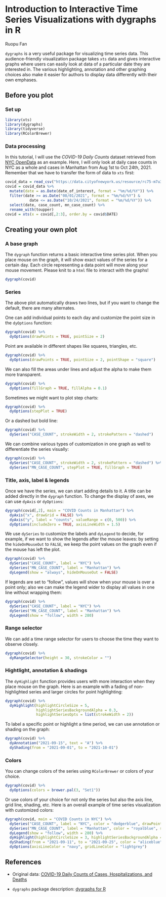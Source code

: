 # Introduction to Interactive Time Series Visualizations with dygraphs in R

Ruopu Fan

`dygraphs` is a very useful package for visualizing time series data. This audience-friendly visualization package takes `xts` data and gives interactive graphs where users can easily look at data of a particular date they are interested in. The various highlighting, annotation and other graphing choices also make it easier for authors to display data differently with their own emphases.

## Before you plot

### Set up

```r
library(xts)
library(dygraphs)
library(tidyverse)
library(RColorBrewer)
```

### Data processing

In this tutorial, I will use the *COVID-19 Daily Counts* dataset retrieved from [NYC OpenData](https://data.cityofnewyork.us/Health/COVID-19-Daily-Counts-of-Cases-Hospitalizations-an/rc75-m7u3) as an example. Here, I will only look at daily case counts in NYC as a whole and cases in Manhattan from Aug 1st to Oct 24th, 2021. Remember that we have to transfer the form of data to `xts` first:

```r
covid_data = read_csv("https://data.cityofnewyork.us/resource/rc75-m7u3.csv")
covid = covid_data %>%
  mutate(date = as.Date(date_of_interest, format = "%m/%d/%Y")) %>%
  filter(date >= as.Date("08/01/2021", format = "%m/%d/%Y") & 
           date <= as.Date("10/24/2021", format = "%m/%d/%Y")) %>%
  select(date, case_count, mn_case_count) %>%
  rename_with(toupper)
covid = xts(x = covid[,2:3], order.by = covid$DATE)
```

## Creating your own plot

### A base graph

The `dygraph` function returns a basic interactive time series plot. When you place mouse on the graph, it will show exact values of the series for a certain day. Each circle representing a data point will move along your mouse movement. Please knit to a `html` file to interact with the graphs!

```r
dygraph(covid)
```

### Series

The above plot automatically draws two lines, but if you want to change the default, there are many alternates. 

One can add individual points to each day and customize the point size in the `dyOptions` function:

```r
dygraph(covid) %>%
  dyOptions(drawPoints = TRUE, pointSize = 2)
```

Point are available in different shapes like squares, triangles, etc.

```r
dygraph(covid) %>%
  dyOptions(drawPoints = TRUE, pointSize = 2, pointShape = "square")
```

We can also fill the areas under lines and adjust the alpha to make them more transparent.

```r
dygraph(covid) %>%
  dyOptions(fillGraph = TRUE, fillAlpha = 0.1)
```

Sometimes we might want to plot step charts:

```r
dygraph(covid) %>%
  dyOptions(stepPlot = TRUE)
```

Or a dashed but bold line: 

```r
dygraph(covid) %>%
  dySeries("CASE_COUNT", strokeWidth = 2, strokePattern = "dashed")
```

We can combine various types of customization in one graph as well to differentiate the series visually:

```r
dygraph(covid) %>%
  dySeries("CASE_COUNT", strokeWidth = 2, strokePattern = "dashed") %>%
  dySeries("MN_CASE_COUNT", stepPlot = TRUE, fillGraph = TRUE)
```

### Title, axis, label & legends

Once we have the series, we can start adding details to it. A title can be added directly in the `dygraph` function. To change the display of axes, we can use `dyAxis` or `dyOptions`:

```r
dygraph(covid[,2], main = "COVID Counts in Manhattan") %>%
  dyAxis("x", drawGrid = FALSE) %>%
  dyAxis("y", label = "counts", valueRange = c(0, 500)) %>%
  dyOptions(includeZero = TRUE, axisLineWidth = 1.5)
```

We use `dySeries` to customize the labels and `dyLegend` to decide, for example, if we want to show the legends after the mouse leaves: by setting the `hideOnMouseOut` to `FALSE`, we keep the point values on the graph even if the mouse has left the plot.

```r
dygraph(covid) %>%
  dySeries("CASE_COUNT", label = "NYC") %>%
  dySeries("MN_CASE_COUNT", label = "Manhattan") %>%
  dyLegend(show = "always", hideOnMouseOut = FALSE)
```

If legends are set to "follow", values will show when your mouse is over a point only; also we can make the legend wider to display all values in one line without wrapping them:

```r
dygraph(covid) %>%
  dySeries("CASE_COUNT", label = "NYC") %>%
  dySeries("MN_CASE_COUNT", label = "Manhattan") %>%
  dyLegend(show = "follow", width = 280)
```

### Range selector

We can add a time range selector for users to choose the time they want to observe closely.

```r
dygraph(covid) %>% 
  dyRangeSelector(height = 30, strokeColor = "")
```

### Hightlight, annotation & shadings

The `dyHighlight` function provides users with more interaction when they place mouse on the graph. Here is an example with a fading of non-highlighted series and larger circles for point highlighting:

```r
dygraph(covid) %>% 
  dyHighlight(highlightCircleSize = 5, 
              highlightSeriesBackgroundAlpha = 0.3,
              highlightSeriesOpts = list(strokeWidth = 2))
```

To label a specific point or highlight a time period, we can use annotation or shading on the graph:

```r
dygraph(covid) %>% 
  dyAnnotation("2021-09-15", text = "A") %>%
  dyShading(from = "2021-09-01", to = "2021-10-01")
```


### Colors

You can change colors of the series using `RColorBrewer` or colors of your choice.

```r
dygraph(covid) %>%
  dyOptions(colors = brewer.pal(3, "Set1"))
```

Or use colors of your choice for not only the series but also the axis line, grid line, shading, etc. Here is an overall example of time series visualization with customized colors:

```r
dygraph(covid, main = "COVID Counts in NYC") %>%
  dySeries("CASE_COUNT", label = "NYC", color = "dodgerblue", drawPoints = TRUE, pointSize = 2, pointShape = "square") %>%
  dySeries("MN_CASE_COUNT", label = "Manhattan", color = "royalblue", stepPlot = TRUE, fillGraph = TRUE) %>%
  dyLegend(show = "follow", width = 280) %>%
  dyHighlight(highlightCircleSize = 3, highlightSeriesBackgroundAlpha = 0.4) %>%
  dyShading(from = "2021-09-11", to = "2021-09-25", color = "aliceblue") %>%
  dyOptions(axisLineColor = "navy", gridLineColor = "lightgrey")
```

## References

- Original data: [COVID-19 Daily Counts of Cases, Hospitalizations, and Deaths](https://data.cityofnewyork.us/Health/COVID-19-Daily-Counts-of-Cases-Hospitalizations-an/rc75-m7u3)

- `dygraphs` package description: [dygraphs for R](https://rstudio.github.io/dygraphs/index.html)
